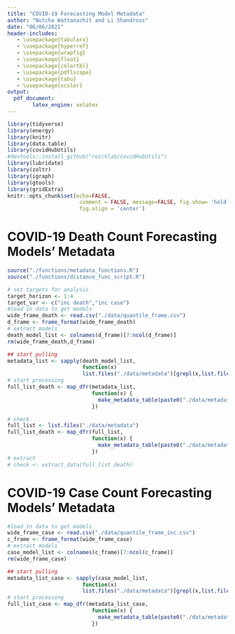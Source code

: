```yaml
---
title: "COVID-19 Forecasting Model Metadata"
author: "Nutcha Wattanachit and Li Shandross"
date: "06/06/2021"
header-includes:
   - \usepackage{tabularx}
   - \usepackage{hyperref}
   - \usepackage{wrapfig}
   - \usepackage{float}
   - \usepackage{colortbl}
   - \usepackage{pdflscape}
   - \usepackage{tabu}
   - \usepackage{xcolor}
output:
  pdf_document:
        latex_engine: xelatex
---
```


```r
library(tidyverse)
library(energy)
library(knitr)
library(data.table)
library(covidHubUtils)
#devtools::install_github("reichlab/covidHubUtils")
library(lubridate)
library(zoltr)
library(igraph)
library(gtools)
library(gridExtra)
knitr::opts_chunk$set(echo=FALSE,
                       comment = FALSE, message=FALSE, fig.show= 'hold',fig.pos="H",table.placement='H',
                       fig.align = 'center')
```


# COVID-19 Death Count Forecasting Models' Metadata

```r
source("./functions/metadata_functions.R")
source("./functions/distance_func_script.R")

# set targets for analysis
target_horizon <- 1:4
target_var <- c("inc death","inc case")
#load in data to get models
wide_frame_death <- read.csv("./data/quantile_frame.csv") 
d_frame <- frame_format(wide_frame_death) 
# extract models
death_model_list <- colnames(d_frame)[7:ncol(d_frame)]
rm(wide_frame_death,d_frame)

## start pulling
metadata_list <- sapply(death_model_list,
                        function(x)
                        list.files("./data/metadata")[grepl(x,list.files("./data/metadata"))])
# start processing
full_list_death <- map_dfr(metadata_list, 
                           function(x) {
                             make_metadata_table(paste0("./data/metadata/",x))
                           })

# check
full_list <- list.files("./data/metadata")
full_list_death <- map_dfr(full_list, 
                           function(x) {
                             make_metadata_table(paste0("./data/metadata/",x))
                           })
# extract
# check <- extract_data(full_list_death)
```



# COVID-19 Case Count Forecasting Models' Metadata

```r
#load in data to get models
wide_frame_case <- read.csv("./data/quantile_frame_inc.csv") 
c_frame <- frame_format(wide_frame_case) 
# extract models
case_model_list <- colnames(c_frame)[7:ncol(c_frame)]
rm(wide_frame_case)

## start pulling
metadata_list_case <- sapply(case_model_list,
                        function(x)
                        list.files("./data/metadata")[grepl(x,list.files("./data/metadata"))])
# start processing
full_list_case <- map_dfr(metadata_list_case, 
                           function(x) {
                             make_metadata_table(paste0("./data/metadata/",x))
                           })
```

